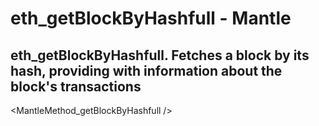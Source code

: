 # eth_getBlockByHashfull  - Mantle

## eth_getBlockByHashfull. Fetches a block by its hash, providing with information about the block's transactions


<MantleMethod_getBlockByHashfull />
